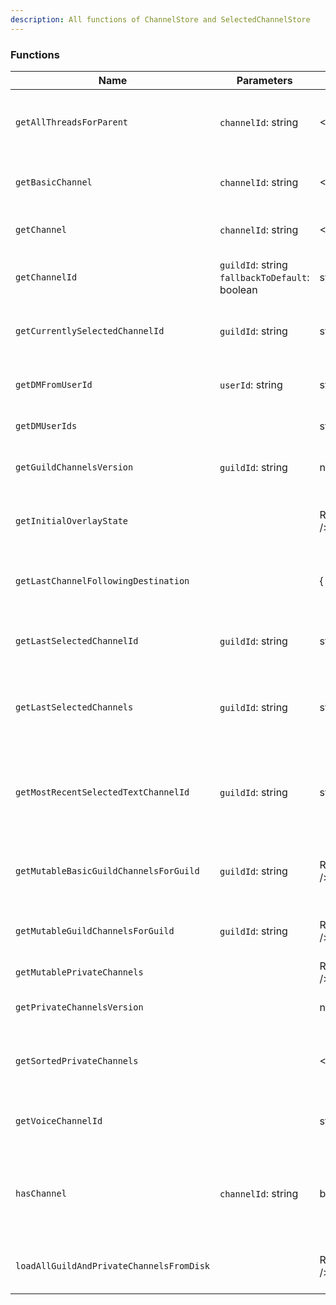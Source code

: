 ```yaml
---
description: All functions of ChannelStore and SelectedChannelStore
---
```



<RequiredNotice />

### Functions

| Name                                     | Parameters                                                         | Return Type                                    | Description                                                 |
| ---------------------------------------- | ------------------------------------------------------------------ | ---------------------------------------------- | ----------------------------------------------------------- |
| `getAllThreadsForParent`                 | <Required /> `channelId`: string                                   | <APIReferences.Channel />[]                    | Gets all fetched threads by its channel (parent) id         |
| `getBasicChannel`                        | <Required /> `channelId`: string                                   | <APIReferences.Channel /> \| undefined         | Gets the basic channel by its id                            |
| `getChannel`                             | <Required /> `channelId`: string                                   | <APIReferences.Channel /> \| undefined         | Gets the channel by its id                                  |
| `getChannelId`                           | <Required /> `guildId`: string <br /> `fallbackToDefault`: boolean | string \| undefined                            | Gets the current selected channel id                        |
| `getCurrentlySelectedChannelId`          | `guildId`: string                                                  | string \| undefined                            | Gets the current selected channel id                        |
| `getDMFromUserId`                        | <Required /> `userId`: string                                      | string \| undefined                            | Gets the DM channel id by its user id                       |
| `getDMUserIds`                           |                                                                    | string[]                                       | Gets all DM channel ids                                     |
| `getGuildChannelsVersion`                | <Required /> `guildId`: string                                     | number                                         | Gets the channel version by guild id                        |
| `getInitialOverlayState`                 |                                                                    | Record<string,&nbsp;<APIReferences.Channel />> | Gets all guild and DM channels                              |
| `getLastChannelFollowingDestination`     |                                                                    | { channelId: string, guildId: string }         | Gets information on the last channel follow                 |
| `getLastSelectedChannelId`               | `guildId`: string                                                  | string \| undefined                            | Gets the last selected channel id                           |
| `getLastSelectedChannels`                | <Required /> `guildId`: string                                     | string \| undefined                            | Gets the last selected channel id by its guild id           |
| `getMostRecentSelectedTextChannelId`     | `guildId`: string                                                  | string \| null                                 | Gets the last selected text channel id by its guild id      |
| `getMutableBasicGuildChannelsForGuild`   | <Required /> `guildId`: string                                     | Record<string,&nbsp;<APIReferences.Channel />> | Gets all basic channels by its guild id                     |
| `getMutableGuildChannelsForGuild`        | <Required /> `guildId`: string                                     | Record<string,&nbsp;<APIReferences.Channel />> | Gets all channels by its guild id                           |
| `getMutablePrivateChannels`              |                                                                    | Record<string,&nbsp;<APIReferences.Channel />> | Gets all DM channels                                        |
| `getPrivateChannelsVersion`              |                                                                    | number                                         | Gets the DM channel version                                 |
| `getSortedPrivateChannels`               |                                                                    | <APIReferences.Channel />[]                    | Gets all DM channels sorted by the last message             |
| `getVoiceChannelId`                      |                                                                    | string \| null                                 | Gets the current voice channel id                           |
| `hasChannel`                             | <Required /> `channelId`: string                                   | boolean                                        | Checks if the channel id is registered in the channel store |
| `loadAllGuildAndPrivateChannelsFromDisk` |                                                                    | Record<string,&nbsp;<APIReferences.Channel />> | Gets all guild and DM channels                              |

